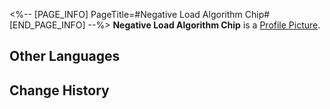 <%-- [PAGE_INFO]
PageTitle=#Negative Load Algorithm Chip#
[END_PAGE_INFO] --%>
{{Item Infobox
|id          = 250231
|image       = Item Negative Load Algorithm Chip.png
|type        = Expansion Chip
|invCategory = 
|rarity      = 3
|effect      = Increases DMG dealt based on the number of debuffs on the wearer.
|description = A game item in Aetherium Wars. Aether Spirits will gain a special enhanced ability after equipping it.
}}
'''Negative Load Algorithm Chip''' is a [[Profile Picture]].

==Other Languages==
{{Other Languages
|en   = Negative Load Algorithm Chip
|zhs  = 负载算法芯片
|zht  = 負載演算晶片
|ja   = チップ「負荷アルゴリズム」
|ko   = 부하 알고리즘 칩
|es   = Chip de algoritmo de carga negativa
|fr   = Puce d'algorithme de charge négative
|ru   = Чип алгоритма отрицательной нагрузки
|th   = ชิปอัลกอริทึมเชิงลบ
|vi   = Chip Cách Tính Phụ Tải
|de   = Chip: Negativladungs-Algorithmus
|id   = Negative Load Algorithm Chip
|pt   = Chip de Algoritmo de Carga Negativa
}}

==Change History==
{{Change History|1.4}}